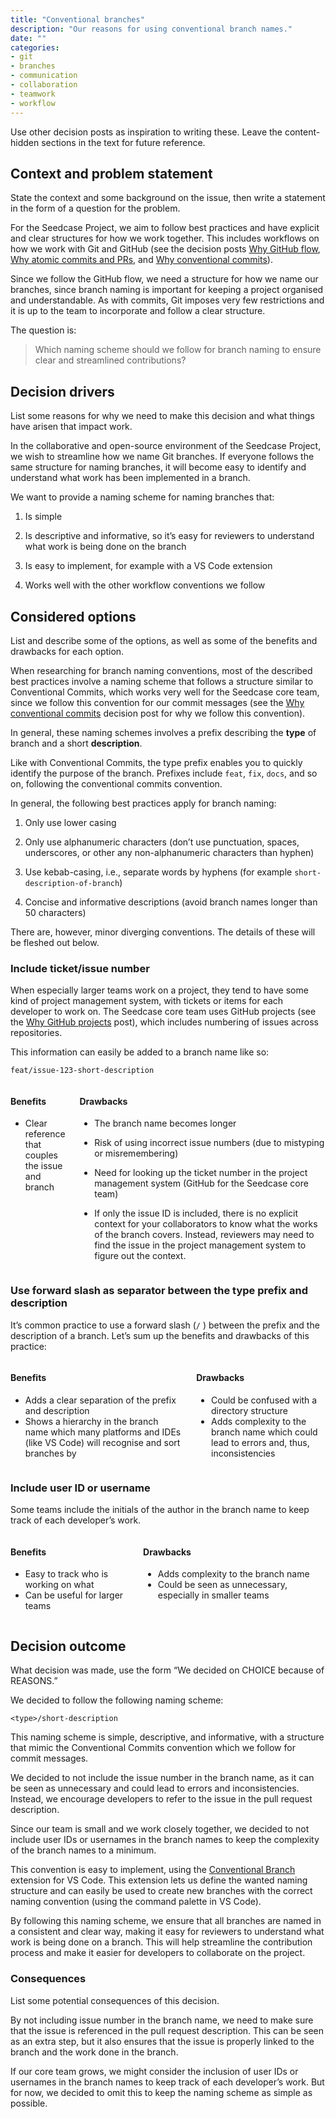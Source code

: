```yaml
---
title: "Conventional branches"
description: "Our reasons for using conventional branch names."
date: ""
categories:
- git
- branches
- communication
- collaboration
- teamwork
- workflow
---
```


::: content-hidden
Use other decision posts as inspiration to writing these. Leave the
content-hidden sections in the text for future reference.
:::

## Context and problem statement

::: content-hidden
State the context and some background on the issue, then write a
statement in the form of a question for the problem.
:::

For the Seedcase Project, we aim to follow best practices and have
explicit and clear structures for how we work together. This includes
workflows on how we work with Git and GitHub (see the decision posts
[Why GitHub flow](why-github-flow.qmd), [Why atomic commits and
PRs](why-atomic-commits-and-prs.qmd), and [Why conventional
commits](why-conventional-commits.qmd)).

Since we follow the GitHub flow, we need a structure for how we name our
branches, since branch naming is important for keeping a project
organised and understandable. As with commits, Git imposes very few
restrictions and it is up to the team to incorporate and follow a clear
structure.

The question is:

> Which naming scheme should we follow for branch naming to ensure clear
> and streamlined contributions?

## Decision drivers

::: content-hidden
List some reasons for why we need to make this decision and what things
have arisen that impact work.
:::

In the collaborative and open-source environment of the Seedcase
Project, we wish to streamline how we name Git branches. If everyone
follows the same structure for naming branches, it will become easy to
identify and understand what work has been implemented in a branch.

We want to provide a naming scheme for naming branches that:

1.  Is simple

2.  Is descriptive and informative, so it's easy for reviewers to
    understand what work is being done on the branch

3.  Is easy to implement, for example with a VS Code extension

4.  Works well with the other workflow conventions we follow

## Considered options

::: content-hidden
List and describe some of the options, as well as some of the benefits
and drawbacks for each option.
:::

When researching for branch naming conventions, most of the described
best practices involve a naming scheme that follows a structure similar
to Conventional Commits, which works very well for the Seedcase core
team, since we follow this convention for our commit messages (see the
[Why conventional commits](why-conventional-commits.qmd) decision post
for why we follow this convention).

In general, these naming schemes involves a prefix describing the
**type** of branch and a short **description**.

Like with Conventional Commits, the type prefix enables you to quickly
identify the purpose of the branch. Prefixes include `feat`, `fix`,
`docs`, and so on, following the conventional commits convention.

In general, the following best practices apply for branch naming:

1.  Only use lower casing

2.  Only use alphanumeric characters (don't use punctuation, spaces,
    underscores, or other any non-alphanumeric characters than hyphen)

3.  Use kebab-casing, i.e., separate words by hyphens (for example
    `short-description-of-branch`)

4.  Concise and informative descriptions (avoid branch names longer than
    50 characters)

There are, however, minor diverging conventions. The details of these
will be fleshed out below.

### Include ticket/issue number

When especially larger teams work on a project, they tend to have some
kind of project management system, with tickets or items for each
developer to work on. The Seedcase core team uses GitHub projects (see
the [Why GitHub projects](why-github-projects.qmd) post), which includes
numbering of issues across repositories.

This information can easily be added to a branch name like so:

```         
feat/issue-123-short-description
```

::: columns
::: column
#### Benefits

-   Clear reference that couples the issue and branch
:::

::: column
#### Drawbacks

-   The branch name becomes longer

-   Risk of using incorrect issue numbers (due to mistyping or
    misremembering)

-   Need for looking up the ticket number in the project management
    system (GitHub for the Seedcase core team)

-   If only the issue ID is included, there is no explicit context for
    your collaborators to know what the works of the branch covers.
    Instead, reviewers may need to find the issue in the project
    management system to figure out the context.
:::
:::

### Use forward slash as separator between the type prefix and description

It's common practice to use a forward slash (`/` ) between the prefix
and the description of a branch. Let's sum up the benefits and drawbacks
of this practice:

::: columns
::: column
#### Benefits

-   Adds a clear separation of the prefix and description
-   Shows a hierarchy in the branch name which many platforms and IDEs
    (like VS Code) will recognise and sort branches by
:::

::: column
#### Drawbacks

-   Could be confused with a directory structure
-   Adds complexity to the branch name which could lead to errors and,
    thus, inconsistencies
:::
:::

### Include user ID or username

Some teams include the initials of the author in the branch name to keep
track of each developer's work.

::: columns
::: column
#### Benefits

-   Easy to track who is working on what
-   Can be useful for larger teams
:::

::: column
#### Drawbacks

-   Adds complexity to the branch name
-   Could be seen as unnecessary, especially in smaller teams
:::
:::

## Decision outcome

::: content-hidden
What decision was made, use the form "We decided on CHOICE because of
REASONS."
:::

We decided to follow the following naming scheme:

```         
<type>/short-description
```

This naming scheme is simple, descriptive, and informative, with a
structure that mimic the Conventional Commits convention which we follow
for commit messages.

We decided to not include the issue number in the branch name, as it can
be seen as unnecessary and could lead to errors and inconsistencies.
Instead, we encourage developers to refer to the issue in the pull
request description.

Since our team is small and we work closely together, we decided to not
include user IDs or usernames in the branch names to keep the complexity
of the branch names to a minimum.

This convention is easy to implement, using the [Conventional
Branch](https://marketplace.visualstudio.com/items?itemName=pshaddel.conventional-branch)
extension for VS Code. This extension lets us define the wanted naming
structure and can easily be used to create new branches with the correct
naming convention (using the command palette in VS Code).

By following this naming scheme, we ensure that all branches are named
in a consistent and clear way, making it easy for reviewers to
understand what work is being done on a branch. This will help
streamline the contribution process and make it easier for developers to
collaborate on the project.

### Consequences

::: content-hidden
List some potential consequences of this decision.
:::

By not including issue number in the branch name, we need to make sure
that the issue is referenced in the pull request description. This can
be seen as an extra step, but it also ensures that the issue is properly
linked to the branch and the work done in the branch.

If our core team grows, we might consider the inclusion of user IDs or
usernames in the branch names to keep track of each developer's work.
But for now, we decided to omit this to keep the naming scheme as simple
as possible.
